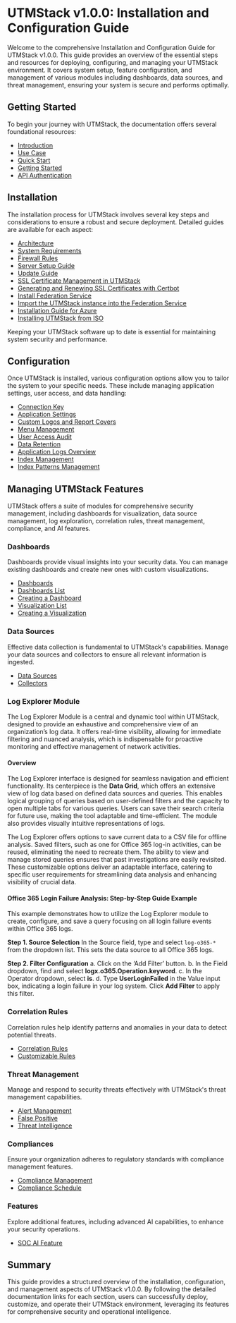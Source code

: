 # UTMStack v1.0.0: Installation and Configuration Guide

Welcome to the comprehensive Installation and Configuration Guide for UTMStack v1.0.0. This guide provides an overview of the essential steps and resources for deploying, configuring, and managing your UTMStack environment. It covers system setup, feature configuration, and management of various modules including dashboards, data sources, and threat management, ensuring your system is secure and performs optimally.

## Getting Started

To begin your journey with UTMStack, the documentation offers several foundational resources:

*   [Introduction](/v10/Getting%20started/introduction)
*   [Use Case](/v10/Getting%20started/use_case)
*   [Quick Start](/v10/Getting%20started/quick_start)
*   [Getting Started](/v10/Getting%20started/getting_started)
*   [API Authentication](/v10/Getting%20started/api)

## Installation

The installation process for UTMStack involves several key steps and considerations to ensure a robust and secure deployment. Detailed guides are available for each aspect:

*   [Architecture](/v10/Installation/architecture)
*   [System Requirements](/v10/Installation/system_requirements)
*   [Firewall Rules](/v10/Installation/firewall_rules)
*   [Server Setup Guide](/v10/Installation/setup_guide)
*   [Update Guide](/v10/Installation/update_guide)
*   [SSL Certificate Management in UTMStack](/v10/Installation/ssl_certificate)
*   [Generating and Renewing SSL Certificates with Certbot](/v10/Installation/ssl_certificate_cerbot)
*   [Install Federation Service](/v10/Installation/federation_server)
*   [Import the UTMStack instance into the Federation Service](/v10/Installation/import_federation_server)
*   [Installation Guide for Azure](/v10/Installation/guide_for_azure)
*   [Installing UTMStack from ISO](/v10/Installation/install_from_iso)

Keeping your UTMStack software up to date is essential for maintaining system security and performance.

## Configuration

Once UTMStack is installed, various configuration options allow you to tailor the system to your specific needs. These include managing application settings, user access, and data handling:

*   [Connection Key](/v10/configuration/conection_key)
*   [Application Settings](/v10/configuration/application_settings)
*   [Custom Logos and Report Covers](/v10/configuration/custom_logos_report)
*   [Menu Management](/v10/configuration/menu_management)
*   [User Access Audit](/v10/configuration/user_access_audit)
*   [Data Retention](/v10/configuration/data_retention)
*   [Application Logs Overview](/v10/configuration/logs_overview)
*   [Index Management](/v10/configuration/index_management)
*   [Index Patterns Management](/v10/configuration/patterns_management)

## Managing UTMStack Features

UTMStack offers a suite of modules for comprehensive security management, including dashboards for visualization, data source management, log exploration, correlation rules, threat management, compliance, and AI features.

### Dashboards

Dashboards provide visual insights into your security data. You can manage existing dashboards and create new ones with custom visualizations.

*   [Dashboards](/v10/dashboards/dashboard)
*   [Dashboards List](/v10/dashboards/dashboard_list)
*   [Creating a Dashboard](/v10/dashboards/creatingdashboard)
*   [Visualization List](/v10/dashboards/visualizationlist)
*   [Creating a Visualization](/v10/dashboards/creatingvisualization)

### Data Sources

Effective data collection is fundamental to UTMStack's capabilities. Manage your data sources and collectors to ensure all relevant information is ingested.

*   [Data Sources](/v10/data%20sources/data_sources)
*   [Collectors](/v10/data%20sources/collectors)

### Log Explorer Module

The Log Explorer Module is a central and dynamic tool within UTMStack, designed to provide an exhaustive and comprehensive view of an organization’s log data. It offers real-time visibility, allowing for immediate filtering and nuanced analysis, which is indispensable for proactive monitoring and effective management of network activities.

#### Overview

The Log Explorer interface is designed for seamless navigation and efficient functionality. Its centerpiece is the **Data Grid**, which offers an extensive view of log data based on defined data sources and queries. This enables logical grouping of queries based on user-defined filters and the capacity to open multiple tabs for various queries. Users can save their search criteria for future use, making the tool adaptable and time-efficient. The module also provides visually intuitive representations of logs.

The Log Explorer offers options to save current data to a CSV file for offline analysis. Saved filters, such as one for Office 365 log-in activities, can be reused, eliminating the need to recreate them. The ability to view and manage stored queries ensures that past investigations are easily revisited. These customizable options deliver an adaptable interface, catering to specific user requirements for streamlining data analysis and enhancing visibility of crucial data.

#### Office 365 Login Failure Analysis: Step-by-Step Guide Example

This example demonstrates how to utilize the Log Explorer module to create, configure, and save a query focusing on all login failure events within Office 365 logs.

**Step 1. Source Selection**
In the Source field, type and select `log-o365-*` from the dropdown list. This sets the data source to all Office 365 logs.

**Step 2. Filter Configuration**
a. Click on the ‘Add Filter’ button.
b. In the Field dropdown, find and select **logx.o365.Operation.keyword**.
c. In the Operator dropdown, select **is**.
d. Type **UserLoginFailed** in the Value input box, indicating a login failure in your log system. Click **Add Filter** to apply this filter.

### Correlation Rules

Correlation rules help identify patterns and anomalies in your data to detect potential threats.

*   [Correlation Rules](/v10/correlation%20rules/correlation_rules)
*   [Customizable Rules](/v10/correlation%20rules/customizable_rules)

### Threat Management

Manage and respond to security threats effectively with UTMStack's threat management capabilities.

*   [Alert Management](/v10/threat%20management/alertmanagement)
*   [False Positive](/v10/threat%20management/falsepositive)
*   [Threat Intelligence](/v10/threat%20management/threatintelligence)

### Compliances

Ensure your organization adheres to regulatory standards with compliance management features.

*   [Compliance Management](/v10/compliance/compliance_management)
*   [Compliance Schedule](/v10/compliance/compliance_schedule)

### Features

Explore additional features, including advanced AI capabilities, to enhance your security operations.

*   [SOC AI Feature](/v10/soc%20ia/soc_ia)

## Summary

This guide provides a structured overview of the installation, configuration, and management aspects of UTMStack v1.0.0. By following the detailed documentation links for each section, users can successfully deploy, customize, and operate their UTMStack environment, leveraging its features for comprehensive security and operational intelligence.